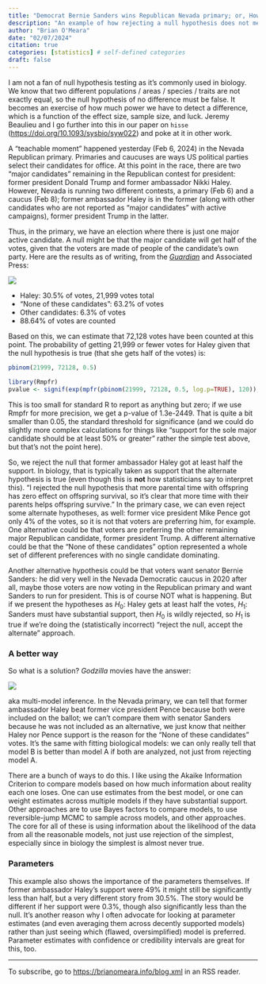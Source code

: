 ```yaml
---
title: "Democrat Bernie Sanders wins Republican Nevada primary; or, How null hypothesis rejection can be misleading"
description: "An example of how rejecting a null hypothesis does not mean the alternate is true."
author: "Brian O'Meara"
date: "02/07/2024"
citation: true
categories: [statistics] # self-defined categories
draft: false
---
```


I am not a fan of null hypothesis testing as it's commonly used in biology. We know that two different populations / areas / species / traits are not exactly equal, so the null hypothesis of no difference must be false. It becomes an exercise of how much power we have to detect a difference, which is a function of the effect size, sample size, and luck. Jeremy Beaulieu and I go further into this in our paper on `hisse` (<https://doi.org/10.1093/sysbio/syw022>) and poke at it in other work. 

A "teachable moment" happened yesterday (Feb 6, 2024) in the Nevada Republican primary. Primaries and caucuses are ways US political parties select their candidates for office. At this point in the race, there are two "major candidates" remaining in the Republican contest for president: former president Donald Trump and former ambassador Nikki Haley. However, Nevada is running two different contests, a primary (Feb 6) and a caucus (Feb 8); former ambassador Haley is in the former (along with other candidates who are not reported as "major candidates" with active campaigns), former president Trump in the latter. 

Thus, in the primary, we have an election where there is just one major active candidate. A null might be that the major candidate will get half of the votes, given that the voters are made of people of the candidate's own party. Here are the results as of writing, from the *[Guardian](https://www.theguardian.com/us-news/2024/feb/06/nevada-primary-election-results)* and Associated Press:

![](results.png){fig-alt="Results of the Nevada Republican primary, 2024. Haley has 30.5% of the votes, 'None of these candidates' has 63.2%"} 

* Haley: 30.5% of votes, 21,999 votes total
* "None of these candidates": 63.2% of votes
* Other candidates: 6.3% of votes
* 88.64% of votes are counted

Based on this, we can estimate that 72,128 votes have been counted at this point. The probability of getting 21,999 or fewer votes for Haley given that the null hypothesis is true (that she gets half of the votes) is:

```r
pbinom(21999, 72128, 0.5)
```

```r
library(Rmpfr)
pvalue <- signif(exp(mpfr(pbinom(21999, 72128, 0.5, log.p=TRUE), 120)), 2)
```

This is too small for standard R to report as anything but zero; if we use Rmpfr for more precision, we get a p-value of 1.3e-2449. That is quite a bit smaller than 0.05, the standard threshold for significance (and we could do slightly more complex calculations for things like "support for the sole major candidate should be at least 50% or greater" rather the simple test above, but that's not the point here).

So, we reject the null that former ambassador Haley got at least half the support. In biology, that is typically taken as support that the alternate hypothesis is true (even though this is **not** how statisticians say to interpret this). "I rejected the null hypothesis that more parental time with offspring has zero effect on offspring survival, so it's clear that more time with their parents helps offspring survive." In the primary case, we can even reject some alternate hypotheses, as well: former vice president Mike Pence got only 4% of the votes, so it is not that voters are preferring him, for example. One alternative could be that voters are preferring the other remaining major Republican candidate, former president Trump. A different alternative could be that the "None of these candidates" option represented a whole set of different preferences with no single candidate dominating. 

Another alternative hypothesis could be that voters want senator Bernie Sanders: he did very well in the Nevada Democratic caucus in 2020 after all, maybe those voters are now voting in the Republican primary and want Sanders to run for president. This is of course NOT what is happening. But if we present the hypotheses as $H_0$: Haley gets at least half the votes, $H_1$: Sanders must have substantial support, then $H_0$ is wildly rejected, so $H_1$ is true if we're doing the (statistically incorrect) "reject the null, accept the alternate" approach.

### A better way

So what is a solution? *Godzilla* movies have the answer:

![](letthemfight.jpg){fig-alt="Movie still from Godzilla, with the iconic 'let them fight' scene, with the text 'There are multiple hypotheses; Let them fight'"} 

aka multi-model inference. In the Nevada primary, we can tell that former ambassador Haley beat former vice president Pence because both were included on the ballot; we can't compare them with senator Sanders because he was not included as an alternative, we just know that neither Haley nor Pence support is the reason for the "None of these candidates" votes. It's the same with fitting biological models: we can only really tell that model B is better than model A if both are analyzed, not just from rejecting model A.

There are a bunch of ways to do this. I like using the Akaike Information Criterion to compare models based on how much information about reality each one loses. One can use estimates from the best model, or one can weight estimates across multiple models if they have substantial support. Other approaches are to use Bayes factors to compare models, to use reversible-jump MCMC to sample across models, and other approaches. The core for all of these is using information about the likelihood of the data from all the reasonable models, not just use rejection of the simplest, especially since in biology the simplest is almost never true.

### Parameters

This example also shows the importance of the parameters themselves. If former ambassador Haley's support were 49% it might still be significantly less than half, but a very different story from 30.5%. The story would be different if her support were 0.3%, though also significantly less than the null. It's another reason why I often advocate for looking at parameter estimates (and even averaging them across decently supported models) rather than just seeing which (flawed, oversimplified) model is preferred. Parameter estimates with confidence or credibility intervals are great for this, too. 

___

To subscribe, go to <https://brianomeara.info/blog.xml> in an RSS reader.